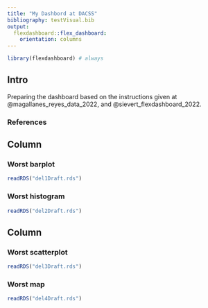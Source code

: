 ```yaml
---
title: "My Dashbord at DACSS"
bibliography: testVisual.bib
output: 
  flexdashboard::flex_dashboard:
    orientation: columns
---
```


```r
library(flexdashboard) # always
```

## Intro {.sidebar}

Preparing the dashboard based on the instructions given at @magallanes_reyes_data_2022, and @sievert_flexdashboard_2022.

### References
<div id="refs"></div>

## Column {data-width="450"}

### Worst barplot <!-- a title for plot -->

```r
readRDS("del1Draft.rds")
```

### Worst histogram 

```r
readRDS("del2Draft.rds")
```

## Column {data-width="550"}

### Worst scatterplot

```r
readRDS("del3Draft.rds")
```

### Worst map

```r
readRDS("del4Draft.rds")
```
